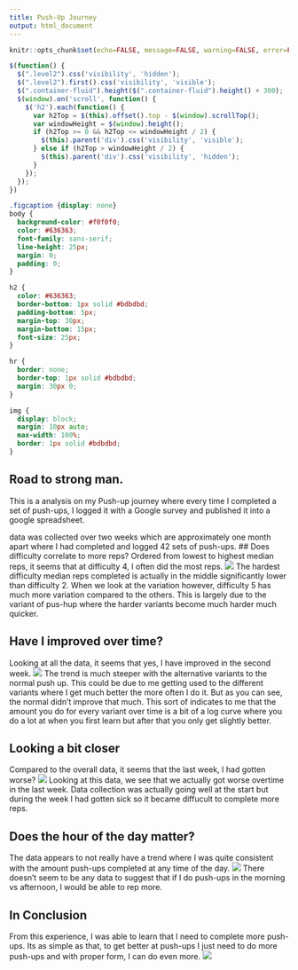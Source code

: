 ```yaml
---
title: Push-Up Journey
output: html_document
---
```


<script src="https://code.jquery.com/jquery-3.7.1.min.js" integrity="sha256-/JqT3SQfawRcv/BIHPThkBvs0OEvtFFmqPF/lYI/Cxo=" crossorigin="anonymous"></script>

```r
knitr::opts_chunk$set(echo=FALSE, message=FALSE, warning=FALSE, error=FALSE)
```

```js
$(function() {
  $(".level2").css('visibility', 'hidden');
  $(".level2").first().css('visibility', 'visible');
  $(".container-fluid").height($(".container-fluid").height() + 300);
  $(window).on('scroll', function() {
    $('h2').each(function() {
      var h2Top = $(this).offset().top - $(window).scrollTop();
      var windowHeight = $(window).height();
      if (h2Top >= 0 && h2Top <= windowHeight / 2) {
        $(this).parent('div').css('visibility', 'visible');
      } else if (h2Top > windowHeight / 2) {
        $(this).parent('div').css('visibility', 'hidden');
      }
    });
  });
})
```

```css
.figcaption {display: none}
body {
  background-color: #f0f0f0;
  color: #636363;
  font-family: sans-serif;
  line-height: 25px;
  margin: 0;
  padding: 0;
}

h2 {
  color: #636363;
  border-bottom: 1px solid #bdbdbd;
  padding-bottom: 5px;
  margin-top: 30px;
  margin-bottom: 15px;
  font-size: 25px;
}

hr {
  border: none;
  border-top: 1px solid #bdbdbd;
  margin: 30px 0;
}

img {
  display: block;
  margin: 10px auto;
  max-width: 100%;
  border: 1px solid #bdbdbd;
}
```

## Road to strong man.
This is a analysis on my Push-up journey where every time I completed a set of push-ups, I logged it with a Google survey and published it into a google spreadsheet.

data was collected over two weeks which are approximately one month apart where I had completed and logged 42 sets of push-ups.
## Does difficulty correlate to more reps?
Ordered from lowest to highest median reps, it seems that at difficulty 4, I often did the most reps.
![](plot1.png)
The hardest difficulty median reps completed is actually in the middle significantly lower than difficulty 2. When we look at the variation however, difficulty 5 has much more variation compared to the others. This is largely due to the variant of pus-hup where the harder variants become much harder much quicker.

## Have I improved over time?
Looking at all the data, it seems that yes, I have improved in the second week.
![](plot2.png)
The trend is much steeper with the alternative variants to the normal push up. This could be due to me getting used to the different variants where I get much better the more often I do it. But as you can see, the normal didn't improve that much. This sort of indicates to me that the amount you do for every variant over time is a bit of a log curve where you do a lot at when you first learn but after that you only get slightly better.

## Looking a bit closer
Compared to the overall data, it seems that the last week, I had gotten worse?
![](plot3.png)
Looking at this data, we see that we actually got worse overtime in the last week. Data collection was actually going well at the start but during the week I had gotten sick so it became diffucult to complete more reps.

## Does the hour of the day matter?

The data appears to not really have a trend where I was quite consistent with the amount push-ups completed at any time of the day.
![](plot4.png)
There doesn't seem to be any data to suggest that if I do push-ups in the morning vs afternoon, I would be able to rep more.

## In Conclusion

From this experience, I was able to learn that I need to complete more push-ups. Its as simple as that, to get better at push-ups I just need to do more push-ups and with proper form, I can do even more.
![](bob.png)


